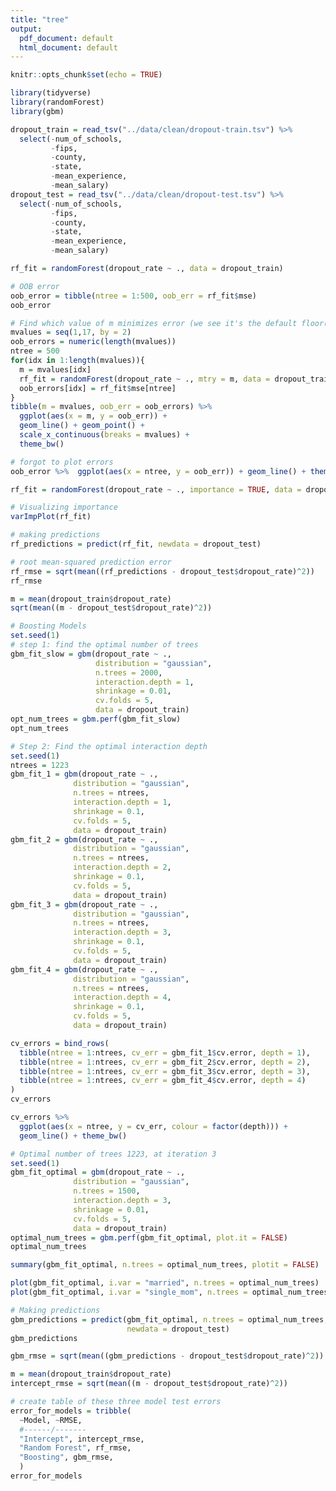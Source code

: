 ```yaml
---
title: "tree"
output:
  pdf_document: default
  html_document: default
---
```


```r
knitr::opts_chunk$set(echo = TRUE)
```

```r
library(tidyverse)
library(randomForest)
library(gbm)
```

```r
dropout_train = read_tsv("../data/clean/dropout-train.tsv") %>%
  select(-num_of_schools, 
         -fips, 
         -county, 
         -state, 
         -mean_experience, 
         -mean_salary)
dropout_test = read_tsv("../data/clean/dropout-test.tsv") %>%
  select(-num_of_schools, 
         -fips, 
         -county, 
         -state, 
         -mean_experience, 
         -mean_salary)
```

```r
rf_fit = randomForest(dropout_rate ~ ., data = dropout_train)

# OOB error
oob_error = tibble(ntree = 1:500, oob_err = rf_fit$mse)
oob_error

# Find which value of m minimizes error (we see it's the default floor(p/3))
mvalues = seq(1,17, by = 2) 
oob_errors = numeric(length(mvalues)) 
ntree = 500
for(idx in 1:length(mvalues)){
  m = mvalues[idx]
  rf_fit = randomForest(dropout_rate ~ ., mtry = m, data = dropout_train)
  oob_errors[idx] = rf_fit$mse[ntree]
}
tibble(m = mvalues, oob_err = oob_errors) %>%
  ggplot(aes(x = m, y = oob_err)) +
  geom_line() + geom_point() +
  scale_x_continuous(breaks = mvalues) +
  theme_bw()
```

```r
# forgot to plot errors
oob_error %>%  ggplot(aes(x = ntree, y = oob_err)) + geom_line() + theme_bw()
```

```r
rf_fit = randomForest(dropout_rate ~ ., importance = TRUE, data = dropout_train)

# Visualizing importance
varImpPlot(rf_fit)
```

```r
# making predictions
rf_predictions = predict(rf_fit, newdata = dropout_test)

# root mean-squared prediction error
rf_rmse = sqrt(mean((rf_predictions - dropout_test$dropout_rate)^2))
rf_rmse
```
```r
m = mean(dropout_train$dropout_rate)
sqrt(mean((m - dropout_test$dropout_rate)^2))
```

```r
# Boosting Models 
set.seed(1)
# step 1: find the optimal number of trees
gbm_fit_slow = gbm(dropout_rate ~ .,
                   distribution = "gaussian",
                   n.trees = 2000,
                   interaction.depth = 1,
                   shrinkage = 0.01,
                   cv.folds = 5,
                   data = dropout_train)
opt_num_trees = gbm.perf(gbm_fit_slow)
opt_num_trees
```

```r
# Step 2: Find the optimal interaction depth
set.seed(1)
ntrees = 1223
gbm_fit_1 = gbm(dropout_rate ~ .,
              distribution = "gaussian",
              n.trees = ntrees,
              interaction.depth = 1,
              shrinkage = 0.1,
              cv.folds = 5,
              data = dropout_train)
gbm_fit_2 = gbm(dropout_rate ~ .,
              distribution = "gaussian",
              n.trees = ntrees,
              interaction.depth = 2,
              shrinkage = 0.1,
              cv.folds = 5,
              data = dropout_train)
gbm_fit_3 = gbm(dropout_rate ~ .,
              distribution = "gaussian",
              n.trees = ntrees,
              interaction.depth = 3,
              shrinkage = 0.1,
              cv.folds = 5,
              data = dropout_train)
gbm_fit_4 = gbm(dropout_rate ~ .,
              distribution = "gaussian",
              n.trees = ntrees,
              interaction.depth = 4,
              shrinkage = 0.1,
              cv.folds = 5,
              data = dropout_train)
```

```r
cv_errors = bind_rows(
  tibble(ntree = 1:ntrees, cv_err = gbm_fit_1$cv.error, depth = 1),
  tibble(ntree = 1:ntrees, cv_err = gbm_fit_2$cv.error, depth = 2),
  tibble(ntree = 1:ntrees, cv_err = gbm_fit_3$cv.error, depth = 3),
  tibble(ntree = 1:ntrees, cv_err = gbm_fit_4$cv.error, depth = 4)
)
cv_errors

cv_errors %>%
  ggplot(aes(x = ntree, y = cv_err, colour = factor(depth))) +
  geom_line() + theme_bw()
```

```r
# Optimal number of trees 1223, at iteration 3
set.seed(1)
gbm_fit_optimal = gbm(dropout_rate ~ .,
              distribution = "gaussian",
              n.trees = 1500,
              interaction.depth = 3,
              shrinkage = 0.01,
              cv.folds = 5,
              data = dropout_train)
optimal_num_trees = gbm.perf(gbm_fit_optimal, plot.it = FALSE) 
optimal_num_trees
```


```r
summary(gbm_fit_optimal, n.trees = optimal_num_trees, plotit = FALSE)
```

```r
plot(gbm_fit_optimal, i.var = "married", n.trees = optimal_num_trees)
plot(gbm_fit_optimal, i.var = "single_mom", n.trees = optimal_num_trees)
```

```r
# Making predictions
gbm_predictions = predict(gbm_fit_optimal, n.trees = optimal_num_trees,
                          newdata = dropout_test)
gbm_predictions
```

```r
gbm_rmse = sqrt(mean((gbm_predictions - dropout_test$dropout_rate)^2))

m = mean(dropout_train$dropout_rate)
intercept_rmse = sqrt(mean((m - dropout_test$dropout_rate)^2))

# create table of these three model test errors
error_for_models = tribble(
  ~Model, ~RMSE, 
  #------/------- 
  "Intercept", intercept_rmse,
  "Random Forest", rf_rmse,
  "Boosting", gbm_rmse,
  )
error_for_models
```